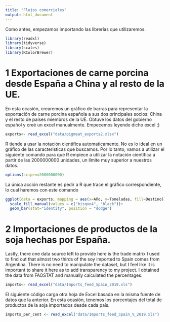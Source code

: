 ```yaml
---
title: "Flujos comerciales"
output: html_document
---
```


Como antes, empezamos importando las librerías que utilizaremos.
```r
library(readxl)
library(tidyverse)
library(scales)
library(RColorBrewer)

```

# 1 Exportaciones de carne porcina desde España a China y al resto de la UE.

En esta ocasión, crearemos un gráfico de barras para representar la exportación
de carne porcina española a sus dos principales socios: China y el resto de
países miembros de la UE. Obtuve los datos del gobierno español y creé un excel
manualmente. Empecemos leyendo dicho excel ;)

```r
exports<- read_excel("data/pigmeat_exports2.xlsx")
```

R tiende a usar la notación científica automaticamente. No es lo ideal en un
gráfico de las caracteristicas que buscamos. Por lo tanto, vamos a utilizar
el siguiente comando para que R empiece a utilizar la notación científica a
partir de las 2000000000 unidades, un límite muy superior a nuestros datos.

```r
options(scipen=2000000000)
```

La única acción restante es pedir a R que trace el gráfico correspondiente,
lo cual haremos con este comando

```r
ggplot(data = exports, mapping = aes(x=Año, y=Toneladas, fill=Destino)) +
  scale_fill_manual(values = c("bisque4", "black"))+
  geom_bar(stat="identity", position = "dodge")
```


# 2 Importaciones de productos de la soja hechas por España.

Lastly, there one data source left to provide here is the trade matrix I used
to find out that almost two thirds of the soy imported to Spain comes from
Argentina. There is no need to manipulate the dataset, but I feel like it
is important to share it here as to add transparency to my project. I obtained
the data from FAOSTAT and manually calculated the percentages.


```r
imports<- read_excel("data/Imports_feed_Spain_2019.xls")
```

El siguiente código carga otra hoja de Excel basada en la misma fuente de datos
que la anterior. En esta ocasión, tenemos los porcentajes del total
de productos de la soja importados desde cada país.

```r
imports_per_cent <- read_excel("data/Imports_feed_Spain_%_2019.xls")
```

